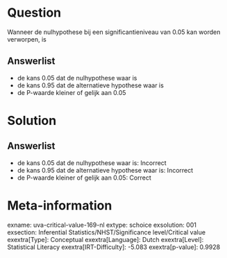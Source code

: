 Question
========

Wanneer de nulhypothese bij een significantieniveau van 0.05 kan worden
verworpen, is

Answerlist
----------

* de kans 0.05 dat de nulhypothese waar is
* de kans 0.95 dat de alternatieve hypothese waar is
* de P-waarde kleiner of gelijk aan 0.05

Solution
========

Answerlist
----------

* de kans 0.05 dat de nulhypothese waar is: Incorrect
* de kans 0.95 dat de alternatieve hypothese waar is: Incorrect
* de P-waarde kleiner of gelijk aan 0.05: Correct

Meta-information
================
exname: uva-critical-value-169-nl
extype: schoice
exsolution: 001
exsection: Inferential Statistics/NHST/Significance level/Critical value
exextra[Type]: Conceptual
exextra[Language]: Dutch
exextra[Level]: Statistical Literacy
exextra[IRT-Difficulty]: -5.083
exextra[p-value]: 0.9928
